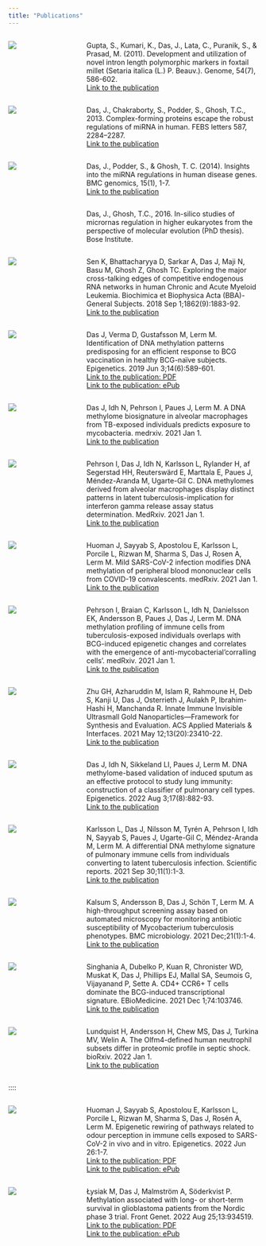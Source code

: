 ```yaml
---
title: "Publications"
---
```

:::: {.columns}

::: {.column width="20%"}

![](https://cdnsciencepub.com/na101/home/literatum/publisher/nrc/journals/covergifs/gen/cover.jpg)

:::

::: {.column width="5%"}
:::
::: {.column width="75%"}

Gupta, S., Kumari, K., Das, J., Lata, C., Puranik, S., & Prasad, M. (2011). Development and utilization of novel intron length polymorphic markers in foxtail millet (Setaria italica (L.) P. Beauv.). Genome, 54(7), 586-602. \
[Link to the publication](https://d1wqtxts1xzle7.cloudfront.net/50889727/Development_and_utilization_of_novel_int20161214-355-1dofm9c-with-cover-page-v2.pdf?Expires=1663763932&Signature=grj4AE-HxvnNMnNVMF42-XPwX9TUtF4GPCfjBjpMdpZF4bvP1SViEwxuFe7stXUXkDGdMd1BAmL47El3uSoVIhP5FZ4bLUbAruLR~zodw16tQbI1x2~apNW5er496ltakHk4YkMSS-iMyJRXIy6~q3KB5LWkKXgUtuIL91nGXS7qVnr4JYAjUro8mxq0hO82WHYI5UQ7yXeKSUr9hApMqb4NXSk1wiCtnTUbYmvj~R0wsi94LCiGE6hfQ0lYQ0hbj2LmQtnFUSgULP8ukZmg6SCsmqhhuqAsstNScOEgN0~JArOy1isC22lNXHpHh5Yhr7YfuS2nzK8JPcDPq9nHFQ__&Key-Pair-Id=APKAJLOHF5GGSLRBV4ZA)

:::

::::


:::: {.columns}

::: {.column width="20%"}

![](https://febs.onlinelibrary.wiley.com/cms/asset/075a34f8-a49b-4149-b6c2-c53d739509c7/feb2.2013.587.issue-14.cover.gif)

:::

::: {.column width="5%"}
:::
::: {.column width="75%"}

Das, J., Chakraborty, S., Podder, S., Ghosh, T.C., 2013. Complex-forming proteins escape the robust regulations of miRNA in human. FEBS letters 587, 2284–2287. \
[Link to the publication](https://febs.onlinelibrary.wiley.com/doi/epdf/10.1016/j.febslet.2013.05.062)

:::

::::

:::: {.columns}

::: {.column width="20%"}

![](https://media.springernature.com/lw685/springer-static/image/art%3A10.1186%2F1471-2164-15-1010/MediaObjects/12864_2014_Article_6713_Fig1_HTML.jpg?as=webp)

:::

::: {.column width="5%"}
:::

::: {.column width="75%"}

Das, J., Podder, S., & Ghosh, T. C. (2014). Insights into the miRNA regulations in human disease genes. BMC genomics, 15(1), 1-7. \
[Link to the publication](https://rdcu.be/cV09N)

:::

::::

:::: {.columns}

::: {.column width="20%"}

:::

::: {.column width="5%"}
:::

::: {.column width="75%"}

Das, J., Ghosh, T.C., 2016. In-silico studies of micrornas regulation in higher eukaryotes from the perspective of molecular evolution (PhD thesis). Bose Institute.

:::

::::

:::: {.columns}

::: {.column width="20%"}
![](https://ars.els-cdn.com/content/image/1-s2.0-S0304416518X00075-cov200h.gif)
:::

::: {.column width="5%"}
:::

::: {.column width="75%"}
Sen K, Bhattacharyya D, Sarkar A, Das J, Maji N, Basu M, Ghosh Z, Ghosh TC. Exploring the major cross-talking edges of competitive endogenous RNA networks in human Chronic and Acute Myeloid Leukemia. Biochimica et Biophysica Acta (BBA)-General Subjects. 2018 Sep 1;1862(9):1883-92. \
[Link to the publication](https://rdcu.be/cV09N)
:::

::::

:::: {.columns}
::: {.column width="20%"}
![](https://www.tandfonline.com/action/showCoverImage?doi=10.1080/kepi20.v014.i06)
:::

::: {.column width="5%"}
:::

::: {.column width="75%"}
Das J, Verma D, Gustafsson M, Lerm M. Identification of DNA methylation patterns predisposing for an efficient response to BCG vaccination in healthy BCG-naïve subjects. Epigenetics. 2019 Jun 3;14(6):589-601. \
[Link to the publication: PDF](https://www.tandfonline.com/doi/pdf/10.1080/15592294.2019.1603963?needAccess=true) \
[Link to the publication: ePub](https://www.tandfonline.com/doi/epub/10.1080/15592294.2019.1603963?needAccess=true)
:::

::::

:::: {.columns}
::: {.column width="20%"}
![](https://www.medrxiv.org/sites/default/files/medRxiv_homepage_logo.png)
:::

::: {.column width="5%"}
:::

::: {.column width="75%"}
Das J, Idh N, Pehrson I, Paues J, Lerm M. A DNA methylome biosignature in alveolar macrophages from TB-exposed individuals predicts exposure to mycobacteria. medrxiv. 2021 Jan 1. \
[Link to the publication](https://www.medrxiv.org/content/10.1101/2021.03.16.21253732v1.full.pdf) 
:::

::::


:::: {.columns}
::: {.column width="20%"}
![](https://www.medrxiv.org/sites/default/files/medRxiv_homepage_logo.png)
:::

::: {.column width="5%"}
:::

::: {.column width="75%"}
Pehrson I, Das J, Idh N, Karlsson L, Rylander H, af Segerstad HH, Reuterswärd E, Marttala E, Paues J, Méndez-Aranda M, Ugarte-Gil C. DNA methylomes derived from alveolar macrophages display distinct patterns in latent tuberculosis-implication for interferon gamma release assay status determination. MedRxiv. 2021 Jan 1. \
[Link to the publication](https://www.medrxiv.org/content/10.1101/2021.03.16.21253725v1.full.pdf) 
:::

::::

:::: {.columns}
::: {.column width="20%"}
![](https://www.medrxiv.org/sites/default/files/medRxiv_homepage_logo.png)
:::

::: {.column width="5%"}
:::

::: {.column width="75%"}
Huoman J, Sayyab S, Apostolou E, Karlsson L, Porcile L, Rizwan M, Sharma S, Das J, Rosen A, Lerm M. Mild SARS-CoV-2 infection modifies DNA methylation of peripheral blood mononuclear cells from COVID-19 convalescents. medRxiv. 2021 Jan 1. \
[Link to the publication](https://www.medrxiv.org/content/10.1101/2021.07.05.21260014v2.full.pdf) 
:::

::::

:::: {.columns}
::: {.column width="20%"}
![](https://www.medrxiv.org/sites/default/files/medRxiv_homepage_logo.png)
:::

::: {.column width="5%"}
:::

::: {.column width="75%"}
Pehrson I, Braian C, Karlsson L, Idh N, Danielsson EK, Andersson B, Paues J, Das J, Lerm M. DNA methylation profiling of immune cells from tuberculosis-exposed individuals overlaps with BCG-induced epigenetic changes and correlates with the emergence of anti-mycobacterial'corralling cells'. medRxiv. 2021 Jan 1. \
[Link to the publication](https://www.medrxiv.org/content/10.1101/2021.09.01.21262945v1.full.pdf) 
:::

::::

:::: {.columns}
::: {.column width="20%"}
![](https://pubs.acs.org/cms/10.1021/acsami.1c02834/asset/images/medium/am1c02834_0007.gif)
:::

::: {.column width="5%"}
:::

::: {.column width="75%"}
Zhu GH, Azharuddin M, Islam R, Rahmoune H, Deb S, Kanji U, Das J, Osterrieth J, Aulakh P, Ibrahim-Hashi H, Manchanda R. Innate Immune Invisible Ultrasmall Gold Nanoparticles—Framework for Synthesis and Evaluation. ACS Applied Materials & Interfaces. 2021 May 12;13(20):23410-22. \
[Link to the publication](https://pubs.acs.org/doi/pdf/10.1021/acsami.1c02834) 
:::

::::

:::: {.columns}
::: {.column width="20%"}
![](https://www.tandfonline.com/action/showCoverImage?doi=10.1080/kepi20.v017.i08)
:::

::: {.column width="5%"}
:::

::: {.column width="75%"}
Das J, Idh N, Sikkeland LI, Paues J, Lerm M. DNA methylome-based validation of induced sputum as an effective protocol to study lung immunity: construction of a classifier of pulmonary cell types. Epigenetics. 2022 Aug 3;17(8):882-93. \
[Link to the publication](https://www.tandfonline.com/doi/pdf/10.1080/15592294.2021.1969499?needAccess=true) 
:::

::::

:::: {.columns}
::: {.column width="20%"}
![](https://media.springernature.com/lw685/springer-static/image/art%3A10.1038%2Fs41598-021-98542-3/MediaObjects/41598_2021_98542_Fig1_HTML.png?as=webp)
:::

::: {.column width="5%"}
:::

::: {.column width="75%"}
Karlsson L, Das J, Nilsson M, Tyrén A, Pehrson I, Idh N, Sayyab S, Paues J, Ugarte-Gil C, Méndez-Aranda M, Lerm M. A differential DNA methylome signature of pulmonary immune cells from individuals converting to latent tuberculosis infection. Scientific reports. 2021 Sep 30;11(1):1-3. \
[Link to the publication](https://www.nature.com/articles/s41598-021-98542-3.pdf) 
:::

::::

:::: {.columns}
::: {.column width="20%"}
![](https://media.springernature.com/lw685/springer-static/image/art%3A10.1186%2Fs12866-021-02212-3/MediaObjects/12866_2021_2212_Fig2_HTML.png?as=webp)
:::

::: {.column width="5%"}
:::

::: {.column width="75%"}
Kalsum S, Andersson B, Das J, Schön T, Lerm M. A high-throughput screening assay based on automated microscopy for monitoring antibiotic susceptibility of Mycobacterium tuberculosis phenotypes. BMC microbiology. 2021 Dec;21(1):1-4. \
[Link to the publication](https://bmcmicrobiol.biomedcentral.com/counter/pdf/10.1186/s12866-021-02212-3.pdf) 
:::

::::


:::: {.columns}
::: {.column width="20%"}
![](https://ars.els-cdn.com/content/image/1-s2.0-S2352396421X00126-cov150h.gif)
:::

::: {.column width="5%"}
:::

::: {.column width="75%"}
Singhania A, Dubelko P, Kuan R, Chronister WD, Muskat K, Das J, Phillips EJ, Mallal SA, Seumois G, Vijayanand P, Sette A. CD4+ CCR6+ T cells dominate the BCG-induced transcriptional signature. EBioMedicine. 2021 Dec 1;74:103746. \
[Link to the publication](https://www.sciencedirect.com/science/article/pii/S2352396421005405/pdfft?md5=96da4b32702cbd2542b4d140909ed98d&pid=1-s2.0-S2352396421005405-main.pdf) 
:::

::::

:::: {.columns}
::: {.column width="20%"}
![](https://www.biorxiv.org/sites/default/files/bioRxiv_article.jpg)
:::

::: {.column width="5%"}
:::

::: {.column width="75%"}
Lundquist H, Andersson H, Chew MS, Das J, Turkina MV, Welin A. The Olfm4-defined human neutrophil subsets differ in proteomic profile in septic shock. bioRxiv. 2022 Jan 1. \
[Link to the publication](https://www.biorxiv.org/content/10.1101/2022.03.08.483264v1.full.pdf) 
:::

::::


::::

:::: {.columns}
::: {.column width="20%"}
![](https://www.tandfonline.com/action/showCoverImage?journalCode=kepi20)
:::

::: {.column width="5%"}
:::

::: {.column width="75%"}
Huoman J, Sayyab S, Apostolou E, Karlsson L, Porcile L, Rizwan M, Sharma S, Das J, Rosén A, Lerm M. Epigenetic rewiring of pathways related to odour perception in immune cells exposed to SARS-CoV-2 in vivo and in vitro. Epigenetics. 2022 Jun 26:1-7. \
[Link to the publication: PDF](https://www.tandfonline.com/doi/pdf/10.1080/15592294.2022.2089471?needAccess=true) \
[Link to the publication: ePub](https://www.tandfonline.com/doi/epub/10.1080/15592294.2022.2089471?needAccess=true)
:::

::::

:::: {.columns}
::: {.column width="20%"}
![](https://cdn.ncbi.nlm.nih.gov/corehtml/query/egifs/https:--www.frontiersin.org-alerts-logo-Logo_LinkOut.jpg)
:::

::: {.column width="5%"}
:::

::: {.column width="75%"}
Łysiak M, Das J, Malmström A, Söderkvist P. Methylation associated with long- or short-term survival in glioblastoma patients from the Nordic phase 3 trial. Front Genet. 2022 Aug 25;13:934519. \
[Link to the publication: PDF](https://www.frontiersin.org/articles/10.3389/fgene.2022.934519/pdf) \
[Link to the publication: ePub](https://www.frontiersin.org/articles/10.3389/fgene.2022.934519/epub)
:::

::::